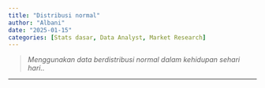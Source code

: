 ```yaml
---
title: "Distribusi normal"
author: "Albani"
date: "2025-01-15"
categories: [Stats dasar, Data Analyst, Market Research]
---
```

> *Menggunakan data berdistribusi normal dalam kehidupan sehari hari..*

-------

